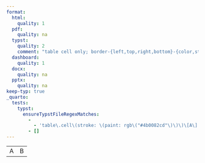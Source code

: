 ```yaml
---
format:
  html:
    quality: 1
  pdf:
    quality: na
  typst:
    quality: 2
    comment: "table cell only; border-{left,top,right,bottom}-{color,style,width} only"
  dashboard:
    quality: 1
  docx:
    quality: na
  pptx:
    quality: na
keep-typ: true
_quarto:
  tests:
    typst:
      ensureTypstFileRegexMatches:
        -
          - 'table\.cell\(stroke: \(paint: rgb\("#4b0082cd"\)\)\)\[A\]'
        - []
---
```


```{=html}
<table>
    <tr><td style="border-color: #4b0082cd">A</td><td>B</td></tr>
</table>
```

